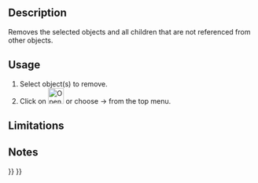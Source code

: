 <languages/>

{{Docnav
|[[OpenSCAD_ReplaceObject|Replace Object]]
|[[OpenSCAD_RefineShapeFeature|Refine Shape Feature]]
|[[OpenSCAD_Workbench|OpenSCAD]]
|IconL=OpenSCAD_ReplaceObject.svg
|IconR=OpenSCAD_RefineShapeFeature.svg
|IconC=Workbench_OpenSCAD.svg
}}

{{GuiCommand
|Name=OpenSCAD RemoveSubtree‏‎
|MenuLocation=OpenSCAD → Remove Objects and their Children
|Workbenches=[[OpenSCAD_Workbench|OpenSCAD]]
}}

==Description== 

Removes the selected objects and all children that are not referenced from other objects.

==Usage== 

# Select object(s) to remove.
# Click on [[Image:OpenSCAD_RemoveSubtree.svg|32px]] or choose {{KEY|OpenSCAD}} → {{KEY|[[Image:OpenSCAD_RemoveSubtree.svg|32px]] Remove Objects and their children}} from the top menu.

==Limitations==


==Notes==


{{Docnav
|[[OpenSCAD_ReplaceObject|Replace Object]]
|[[OpenSCAD_RefineShapeFeature|Refine Shape Feature]]
|[[OpenSCAD_Workbench|OpenSCAD]]
|IconL=OpenSCAD_ReplaceObject.svg
|IconR=OpenSCAD_RefineShapeFeature.svg
|IconC=Workbench_OpenSCAD.svg
}}

{{OpenSCAD_Tools_navi{{#translation:}}}}
{{Userdocnavi{{#translation:}}}}